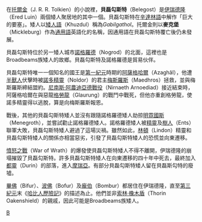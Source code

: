 {{NoteTA
|G1=LR
|G2=Show
}}
{{Infobox LOTR place |
place_name = 貝磊勾斯特 |
place_alias = 麥克堡|
place_description= [[矮人|矮人]]聚居地 |
place_built= [[第一紀元|第一紀元]]的矮人|
place_type = 地下矮人城市|
place_realm = [[貝爾蘭|貝爾蘭]]的[[伊瑞德隆|伊瑞德隆]]|
place_該城的矮人首領。只知道[[阿薩格哈爾|阿薩格哈爾]]一人是其中一個|
}}

在[[托爾金|托爾金]]（J. R. R. Tolkien）的小說裡，'''貝磊勾斯特'''（Belegost）是[[伊瑞德隆|伊瑞德隆]]（Ered Luin）兩個矮人聚居地的其中一個。貝磊勾斯特在[[辛達林語|辛達林語]]中解作「巨大的要塞」。矮人以[[矮人語|矮人語]]（Khuzdul）稱為''Gabilgathol''。托爾金則以'''麥克堡'''（Mickleburg）作為[[通用語|通用語]]英語化的名稱，因通用語在貝磊勾斯特覆亡後仍未發展。

貝磊勾斯特位於另一矮人城市[[諾格羅德|諾格羅德]]（Nogrod）的北面，這裡也是Broadbeams{{NeedZhName}}族矮人的故鄉。貝磊勾斯特及諾格羅德是貿易伙伴。

貝磊勾斯特唯一一個知名的國王是[[第一紀元|第一紀元]]時期的[[阿薩格哈爾|阿薩格哈爾]]（Azaghâl），他遭[[半獸人|半獸人]]伏擊時被[[諾多精靈|諾多精靈]]（Noldor）的君主[[梅斯羅斯|梅斯羅斯]]（Maedhros）拯救，並與梅斯羅斯締結盟約。[[尼南斯·阿農迪亞德戰役|尼南斯·阿農迪亞德戰役]]（Nirnaeth Arnoediad）接近結束時，阿薩格哈爾在與惡龍[[格勞龍|格勞龍]]（Glaurung）的戰鬥中戰死，但他亦重創格勞龍，使諾多精靈得以逃脫，算是向梅斯羅斯報恩。

戰後，其他的貝磊勾斯特矮人並沒有跟隨諾格羅德矮人劫掠[[明霓國斯|明霓國斯]]（Menegroth），並嘗試勸止諾格羅德矮人。諾格羅德矮人被[[精靈|精靈]]及[[樹人|樹人]]（Ents）聯軍大敗，貝磊勾斯特矮人避過了這場災禍。雖然如此，[[林頓|林頓]]（Lindon）精靈和貝磊勾斯特矮人的關係亦相當惡劣，引發了貝磊勾斯特矮人的恐慌並向東遷移。

[[憤怒之戰|憤怒之戰]]（War of Wrath）的爆發使貝磊勾斯特矮人不得不離開，伊瑞德隆的崩塌摧毀了貝磊勾斯特。許多貝磊勾斯特矮人在向東遷移的四十年中死去，最終加入[[都靈（中土大陸）|都靈]]（Durin）的部落，進入[[摩瑞亞|摩瑞亞]]。有部分貝磊勾斯特矮人留在貝磊斯勾特的廢墟。

[[畢佛|畢佛]]（Bifur）、[[波佛|波佛]]（Bofur）及[[龐伯|龐伯]]（Bombur）都居住在伊瑞德隆，直至[[第三紀元|第三紀元]]末《[[哈比人歷險記|哈比人歷險記]]》的描述為止。他們並非[[索林‧橡木盾|索林‧橡木盾]]（Thorin Oakenshield）的親戚，因此可能是Broadbeams族矮人。

{{dwarves}}
{{Arda Realms Age1}}
{{Arda Realms Age2}}
{{Arda Realms Age3}}

[[Category:中土大陸的地理|B]]